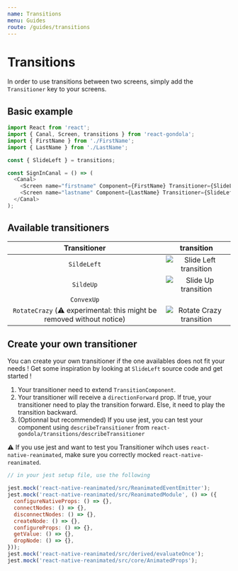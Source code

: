 ```yaml
---
name: Transitions
menu: Guides
route: /guides/transitions
---
```


# Transitions

In order to use transitions between two screens, simply add the `Transitioner` key to your screens.

## Basic example

```ts
import React from 'react';
import { Canal, Screen, transitions } from 'react-gondola';
import { FirstName } from './FirstName';
import { LastName } from './LastName';

const { SlideLeft } = transitions;

const SignInCanal = () => (
  <Canal>
    <Screen name="firstname" Component={FirstName} Transitioner={SlideLeft} />
    <Screen name="lastname" Component={LastName} Transitioner={SlideLeft} />
  </Canal>
);
```

## Available transitioners

|                             Transitioner                              |                      transition                      |
| :-------------------------------------------------------------------: | :--------------------------------------------------: |
|                              `SildeLeft`                              |   ![Slide Left transition](./assets/slideLeft.gif)   |
|                               `SildeUp`                               |     ![Slide Up transition](./assets/slideUp.gif)     |
|                              `ConvexUp`                               |                                                      |
| `RotateCrazy` (⚠️ experimental: this might be removed without notice) | ![Rotate Crazy transition](./assets/rotateCrazy.gif) |

## Create your own transitioner

You can create your own transitioner if the one availables does not fit your needs ! Get some inspiration by looking at `SlideLeft` source code and get started !

1. Your transitioner need to extend `TransitionComponent`.
2. Your transitioner will receive a `directionForward` prop. If true, your transitioner need to play the transition forward. Else, it need to play the transition backward.
3. (Optionnal but recommended) If you use jest, you can test your component using `describeTransitioner` from `react-gondola/transitions/describeTransitioner`

⚠️ If you use jest and want to test you Transitioner wihch uses `react-native-reanimated`, make sure you correctly mocked `react-native-reanimated`.

```js
// in your jest setup file, use the following

jest.mock('react-native-reanimated/src/ReanimatedEventEmitter');
jest.mock('react-native-reanimated/src/ReanimatedModule', () => ({
  configureNativeProps: () => {},
  connectNodes: () => {},
  disconnectNodes: () => {},
  createNode: () => {},
  configureProps: () => {},
  getValue: () => {},
  dropNode: () => {},
}));
jest.mock('react-native-reanimated/src/derived/evaluateOnce');
jest.mock('react-native-reanimated/src/core/AnimatedProps');
```
